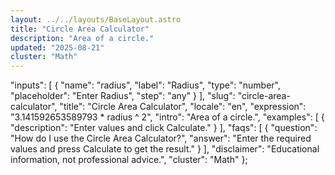 ```yaml
---
layout: ../../layouts/BaseLayout.astro
title: "Circle Area Calculator"
description: "Area of a circle."
updated: "2025-08-21"
cluster: "Math"
---
```



  "inputs": [
    {
      "name": "radius",
      "label": "Radius",
      "type": "number",
      "placeholder": "Enter Radius",
      "step": "any"
    }
  ],
  "slug": "circle-area-calculator",
  "title": "Circle Area Calculator",
  "locale": "en",
  "expression": "3.141592653589793 * radius ^ 2",
  "intro": "Area of a circle.",
  "examples": [
    {
      "description": "Enter values and click Calculate."
    }
  ],
  "faqs": [
    {
      "question": "How do I use the Circle Area Calculator?",
      "answer": "Enter the required values and press Calculate to get the result."
    }
  ],
  "disclaimer": "Educational information, not professional advice.",
  "cluster": "Math"
};

<Calculator schema={schema} />
